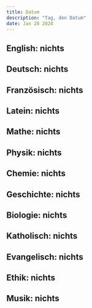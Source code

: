 ```yaml
---
title: Datum
description: "Tag, den Datum"
date: Jan 28 2024
---
```


## English: nichts
## Deutsch: nichts
## Französisch: nichts
## Latein: nichts
## Mathe: nichts
## Physik: nichts
## Chemie: nichts
## Geschichte: nichts
## Biologie: nichts
## Katholisch: nichts
## Evangelisch: nichts
## Ethik: nichts
## Musik: nichts